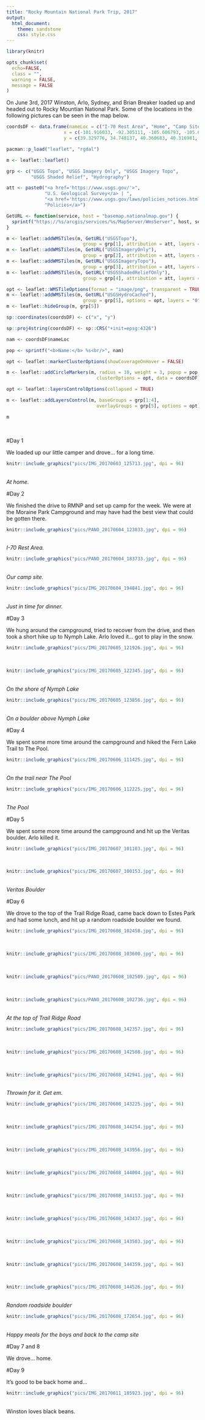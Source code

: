 ---
title: "Rocky Mountain National Park Trip, 2017"
output: 
  html_document:
    theme: sandstone
    css: style.css
---

<link href="https://fonts.googleapis.com/css?family=Bahiana" rel="stylesheet">

```{r setup, include=FALSE}

library(knitr)

opts_chunk$set(
  echo=FALSE,
  class = "",
  warning = FALSE,
  message = FALSE
)

```

On June 3rd, 2017 Winston, Arlo, Sydney, and Brian Breaker loaded up and headed out to Rocky Mountian National Park. Some of the locations in the following pictures can be seen in the map below.

```{r, fig.height=6, fig.width=10}
coordsDF <- data.frame(nameLoc = c("I-70 Rest Area", "Home", "Camp Site", "Veritas Boulder", "Random Roadside Boulder", "Nymph Lake", "The Pool", "Trail Ridge Road"), 
                     x = c(-101.916033, -92.305111, -105.606793, -105.630841, -105.588137, -105.651470, -105.659810, -105.727081), 
                     y = c(39.329776, 34.748137, 40.360683, 40.316981, 40.371403, 40.310112, 40.349687, 40.413270))

pacman::p_load("leaflet", "rgdal")

m <- leaflet::leaflet()

grp <- c("USGS Topo", "USGS Imagery Only", "USGS Imagery Topo",
         "USGS Shaded Relief", "Hydrography")

att <- paste0("<a href='https://www.usgs.gov/'>",
              "U.S. Geological Survey</a> | ",
              "<a href='https://www.usgs.gov/laws/policies_notices.html'>",
              "Policies</a>")

GetURL <- function(service, host = "basemap.nationalmap.gov") {
  sprintf("https://%s/arcgis/services/%s/MapServer/WmsServer", host, service)
}

m <- leaflet::addWMSTiles(m, GetURL("USGSTopo"),
                            group = grp[1], attribution = att, layers = "0")
m <- leaflet::addWMSTiles(m, GetURL("USGSImageryOnly"),
                            group = grp[2], attribution = att, layers = "0")
m <- leaflet::addWMSTiles(m, GetURL("USGSImageryTopo"),
                            group = grp[3], attribution = att, layers = "0")
m <- leaflet::addWMSTiles(m, GetURL("USGSShadedReliefOnly"),
                            group = grp[4], attribution = att, layers = "0")

opt <- leaflet::WMSTileOptions(format = "image/png", transparent = TRUE)
m <- leaflet::addWMSTiles(m, GetURL("USGSHydroCached"),
                            group = grp[5], options = opt, layers = "0")
m <- leaflet::hideGroup(m, grp[5])

sp::coordinates(coordsDF) <- c("x", "y")

sp::proj4string(coordsDF) <- sp::CRS("+init=epsg:4326")

nam <- coordsDF$nameLoc

pop <- sprintf("<b>Name:</b> %s<br/>", nam)

opt <- leaflet::markerClusterOptions(showCoverageOnHover = FALSE)

m <- leaflet::addCircleMarkers(m, radius = 10, weight = 3, popup = pop,
                                 clusterOptions = opt, data = coordsDF)

opt <- leaflet::layersControlOptions(collapsed = TRUE)

m <- leaflet::addLayersControl(m, baseGroups = grp[1:4],
                                 overlayGroups = grp[5], options = opt)

m

```

  <br>

#Day 1

We loaded up our little camper and drove... for a long time.

```{r, out.width="1280px", out.height="960px", out.extra="0px"}
knitr::include_graphics("pics/IMG_20170603_125713.jpg", dpi = 96)
```
<br>*At home.*</br>

#Day 2

We finished the drive to RMNP and set up camp for the week. We were at the Moraine Park Campground and may have had the best view that could be gotten there.

```{r, out.width="1787px", out.height="907px", out.extra="0px"}
knitr::include_graphics("pics/PANO_20170604_123033.jpg", dpi = 96)
```
<br>*I-70 Rest Area.*</br>

```{r, out.width="1920px", out.height="662px", out.extra="0px"}
knitr::include_graphics("pics/PANO_20170604_183733.jpg", dpi = 96)
```
<br>*Our camp site.*</br>

```{r, out.width="680px", out.height="907px", out.extra="0px"}
knitr::include_graphics("pics/IMG_20170604_194841.jpg", dpi = 96)
```
<br>*Just in time for dinner.*</br>

#Day 3

We hung around the campground, tried to recover from the drive, and then took a short hike up to Nymph Lake. Arlo loved it... got to play in the snow.

```{r, out.width="1209px", out.height="907px", out.extra="0px"}
knitr::include_graphics("pics/IMG_20170605_121926.jpg", dpi = 96)
```
  <br>
  
```{r, out.width="1209px", out.height="907px", out.extra="0px"}
knitr::include_graphics("pics/IMG_20170605_122345.jpg", dpi = 96)
```
<br>*On the shore of Nymph Lake*</br>

```{r, out.width="1209px", out.height="907px", out.extra="0px"}
knitr::include_graphics("pics/IMG_20170605_123856.jpg", dpi = 96)
```
<br>*On a boulder above Nymph Lake*</br>

#Day 4

We spent some more time around the campground and hiked the Fern Lake Trail to The Pool.

```{r, out.width="1209px", out.height="907px", out.extra="0px"}
knitr::include_graphics("pics/IMG_20170606_111425.jpg", dpi = 96)
```
<br>*On the trail near The Pool*</br>

```{r, out.width="1209px", out.height="907px", out.extra="0px"}
knitr::include_graphics("pics/IMG_20170606_112225.jpg", dpi = 96)
```
<br>*The Pool*</br>

#Day 5

We spent some more time around the campground and hit up the Veritas boulder. Arlo killed it.
  
```{r, out.width="680px", out.height="907px", out.extra="0px"}
knitr::include_graphics("pics/IMG_20170607_101103.jpg", dpi = 96)
```
  <br>

```{r, out.width="1209px", out.height="907px", out.extra="0px"}
knitr::include_graphics("pics/IMG_20170607_100153.jpg", dpi = 96)
```
<br>*Veritas Boulder*</br>

#Day 6

We drove to the top of the Trail Ridge Road, came back down to Estes Park and had some lunch, and hit up a random roadside boulder we found.

```{r, out.width="1209px", out.height="907px", out.extra="0px"}
knitr::include_graphics("pics/IMG_20170608_102458.jpg", dpi = 96)
```
  <br>
  
```{r, out.width="680px", out.height="907px", out.extra="0px"}
knitr::include_graphics("pics/IMG_20170608_103600.jpg", dpi = 96)
```
  <br>
  
```{r, out.width="1920px", out.height="743px", out.extra="0px"}
knitr::include_graphics("pics/PANO_20170608_102509.jpg", dpi = 96)
```
  <br>
  
```{r, out.width="1920px", out.height="445px", out.extra="0px"}
knitr::include_graphics("pics/PANO_20170608_102736.jpg", dpi = 96)
```
<br>*At the top of Trail Ridge Road*</br>

```{r, out.width="680px", out.height="907px", out.extra="0px"}
knitr::include_graphics("pics/IMG_20170608_142357.jpg", dpi = 96)
```
  <br>
  
```{r, out.width="680px", out.height="907px", out.extra="0px"}
knitr::include_graphics("pics/IMG_20170608_142508.jpg", dpi = 96)
```
  <br>
  
```{r, out.width="680px", out.height="907px", out.extra="0px"}
knitr::include_graphics("pics/IMG_20170608_142941.jpg", dpi = 96)
```
<br>*Throwin for it. Get em.*</br>
  
```{r, out.width="680px", out.height="907px", out.extra="0px"}
knitr::include_graphics("pics/IMG_20170608_143225.jpg", dpi = 96)
```
  <br>
  
```{r, out.width="680px", out.height="907px", out.extra="0px"}
knitr::include_graphics("pics/IMG_20170608_144254.jpg", dpi = 96)
```
  <br>
  
```{r, out.width="680px", out.height="907px", out.extra="0px"}
knitr::include_graphics("pics/IMG_20170608_143956.jpg", dpi = 96)
```
  <br>
  
```{r, out.width="680px", out.height="907px", out.extra="0px"}
knitr::include_graphics("pics/IMG_20170608_144004.jpg", dpi = 96)
```
  <br>
  
```{r, out.width="680px", out.height="907px", out.extra="0px"}
knitr::include_graphics("pics/IMG_20170608_144153.jpg", dpi = 96)
```
  <br>
  
```{r, out.width="680px", out.height="907px", out.extra="0px"}
knitr::include_graphics("pics/IMG_20170608_143437.jpg", dpi = 96)
```
  <br>
  
```{r, out.width="680px", out.height="907px", out.extra="0px"}
knitr::include_graphics("pics/IMG_20170608_143503.jpg", dpi = 96)
```
  <br>
  
```{r, out.width="680px", out.height="907px", out.extra="0px"}
knitr::include_graphics("pics/IMG_20170608_144359.jpg", dpi = 96)
```
  <br>
  
```{r, out.width="680px", out.height="907px", out.extra="0px"}
knitr::include_graphics("pics/IMG_20170608_144526.jpg", dpi = 96)
```
<br>*Random roadside boulder*</br>
  
```{r, out.width="680px", out.height="907px", out.extra="0px"}
knitr::include_graphics("pics/IMG_20170608_172654.jpg", dpi = 96)
```
<br>*Happy meals for the boys and back to the camp site*</br>
  
#Day 7 and 8

We drove... home.

#Day 9

It's good to be back home and...

```{r, out.width="680px", out.height="907px", out.extra="0px"}
knitr::include_graphics("pics/IMG_20170611_185923.jpg", dpi = 96)
```
<br>Winston loves black beans.</br>
  
